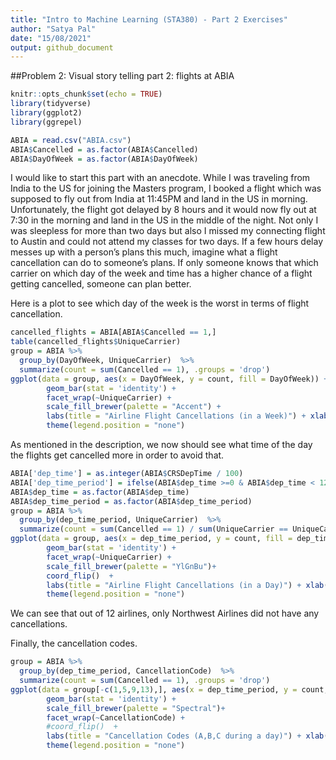 ```yaml
---
title: "Intro to Machine Learning (STA380) - Part 2 Exercises"
author: "Satya Pal"
date: "15/08/2021"
output: github_document
---
```


##Problem 2: Visual story telling part 2: flights at ABIA

```r
knitr::opts_chunk$set(echo = TRUE)
library(tidyverse)
library(ggplot2)
library(ggrepel)
```

```r
ABIA = read.csv("ABIA.csv")
ABIA$Cancelled = as.factor(ABIA$Cancelled)
ABIA$DayOfWeek = as.factor(ABIA$DayOfWeek)
```

I would like to start this part with an anecdote. While I was traveling from India to the US for joining the Masters program, I booked a flight which was supposed to fly out from India at 11:45PM and land in the US in morning. Unfortunately, the flight got delayed by 8 hours and it would now fly out at 7:30 in the morning and land in the US in the middle of the night. Not only I was sleepless for more than two days but also I missed my connecting flight to Austin and could not attend my classes for two days. If a few hours delay messes up with a person's plans this much, imagine what a flight cancellation can do to someone's plans. If only someone knows that which carrier on which day of the week and time has a higher chance of a flight getting cancelled, someone can plan better. 

Here is a plot to see which day of the week is the worst in terms of flight cancellation. 

```r
cancelled_flights = ABIA[ABIA$Cancelled == 1,]
table(cancelled_flights$UniqueCarrier)
group = ABIA %>%
  group_by(DayOfWeek, UniqueCarrier)  %>% 
  summarize(count = sum(Cancelled == 1), .groups = 'drop')
ggplot(data = group, aes(x = DayOfWeek, y = count, fill = DayOfWeek)) +
        geom_bar(stat = 'identity') + 
        facet_wrap(~UniqueCarrier) +
        scale_fill_brewer(palette = "Accent") +
        labs(title = "Airline Flight Cancellations (in a Week)") + xlab("Day of Week") + ylab("# Flights Cancelled") +
        theme(legend.position = "none")
```

As mentioned in the description, we now should see what time of the day the flights get cancelled more in order to avoid that. 

```r
ABIA['dep_time'] = as.integer(ABIA$CRSDepTime / 100)
ABIA['dep_time_period'] = ifelse(ABIA$dep_time >=0 & ABIA$dep_time < 12, 'Morning', ifelse(ABIA$dep_time >= 12 & ABIA$dep_time < 16, 'Afternoon', ifelse(ABIA$dep_time >=14 & ABIA$dep_time < 20, 'Evening', 'Night')))                  
ABIA$dep_time = as.factor(ABIA$dep_time)
ABIA$dep_time_period = as.factor(ABIA$dep_time_period)
group = ABIA %>%
  group_by(dep_time_period, UniqueCarrier)  %>% 
  summarize(count = sum(Cancelled == 1) / sum(UniqueCarrier == UniqueCarrier), .groups = 'drop')
ggplot(data = group, aes(x = dep_time_period, y = count, fill = dep_time_period)) +
        geom_bar(stat = 'identity') + 
        facet_wrap(~UniqueCarrier) + 
        scale_fill_brewer(palette = "YlGnBu")+
        coord_flip()  +
        labs(title = "Airline Flight Cancellations (in a Day)") + xlab("Time of Day") + ylab("% Flights Cancelled") +
        theme(legend.position = "none")
```

We can see that out of 12 airlines, only Northwest Airlines did not have any cancellations.

Finally, the cancellation codes. 

```r
group = ABIA %>%
  group_by(dep_time_period, CancellationCode)  %>% 
  summarize(count = sum(Cancelled == 1), .groups = 'drop')
ggplot(data = group[-c(1,5,9,13),], aes(x = dep_time_period, y = count, fill = dep_time_period)) +
        geom_bar(stat = 'identity') +
        scale_fill_brewer(palette = "Spectral")+
        facet_wrap(~CancellationCode) + 
        #coord_flip()  +
        labs(title = "Cancellation Codes (A,B,C during a day)") + xlab("Time of Day") + ylab("# Cancelled Flights") +
        theme(legend.position = "none")
```
